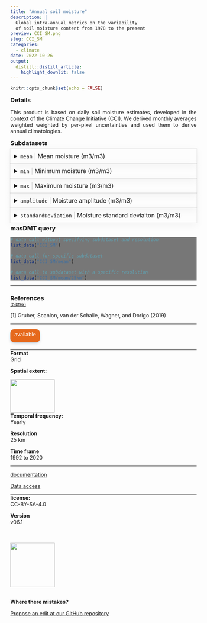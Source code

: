 ```yaml
---
title: "Annual soil moisture"
description: |
  Global intra-annual metrics on the variability 
  of soil moisture content from 1978 to the present
preview: CCI_SM.png
slug: CCI_SM
categories:
  - climate
date: 2022-10-26
output:
  distill::distill_article:
    highlight_downlit: false
---
```

  
```r
knitr::opts_chunk$set(echo = FALSE)
```

<div style="width=80%;margin-top:0;margin-bottom:0;">
<h3 style="margin-top:5;margin-bottom:5;">Details</h3>
<p align="justify">
This product is based on daily soil moisture estimates, developed in the context of the Climate Change Initiative (CCI). We derived  monthly averages weighted weighted by per-pixel uncertainties and used them to derive annual climatologies.
</p>

<h3 style="margin-top:5;margin-bottom:5;">Subdatasets</h3>
<details style='cursor:pointer;border:none;box-shadow: rgba(0, 0, 0, 0.05) 0px 6px 24px 0px, rgba(0, 0, 0, 0.08) 0px 0px 0px 1px;padding:10px;margin:0;'>
<summary style="font-size:16px;">`mean`<span style="color:#C8C8C8;"> | </span>Mean moisture (m3/m3)</summary>
<hr style="margin-top:0;margin-bottom:20px;">
|content|description|
|-------|-----------|
|value_range|0...1|
</details>
<details style='cursor:pointer;border:none;box-shadow: rgba(0, 0, 0, 0.05) 0px 6px 24px 0px, rgba(0, 0, 0, 0.08) 0px 0px 0px 1px;padding:10px;margin:0;'>
<summary style="font-size:16px;">`min`<span style="color:#C8C8C8;"> | </span>Minimum moisture (m3/m3)</summary>
<hr style="margin-top:0;margin-bottom:20px;">
|content|description|
|-------|-----------|
|value_range|0...1|
</details>
<details style='cursor:pointer;border:none;box-shadow: rgba(0, 0, 0, 0.05) 0px 6px 24px 0px, rgba(0, 0, 0, 0.08) 0px 0px 0px 1px;padding:10px;margin:0;'>
<summary style="font-size:16px;">`max`<span style="color:#C8C8C8;"> | </span>Maximum moisture (m3/m3)</summary>
<hr style="margin-top:0;margin-bottom:20px;">
|content|description|
|-------|-----------|
|value_range|0...1|
</details>
<details style='cursor:pointer;border:none;box-shadow: rgba(0, 0, 0, 0.05) 0px 6px 24px 0px, rgba(0, 0, 0, 0.08) 0px 0px 0px 1px;padding:10px;margin:0;'>
<summary style="font-size:16px;">`amplitude`<span style="color:#C8C8C8;"> | </span>Moisture amplitude (m3/m3)</summary>
<hr style="margin-top:0;margin-bottom:20px;">
|content|description|
|-------|-----------|
|value_range|0...1|
</details>
<details style='cursor:pointer;border:none;box-shadow: rgba(0, 0, 0, 0.05) 0px 6px 24px 0px, rgba(0, 0, 0, 0.08) 0px 0px 0px 1px;padding:10px;margin:0;'>
<summary style="font-size:16px;">`standardDeviation`<span style="color:#C8C8C8;"> | </span>Moisture standard deviaiton (m3/m3)</summary>
<hr style="margin-top:0;margin-bottom:20px;">
|content|description|
|-------|-----------|
|value_range|0...1|
</details>
<h3 style="margin-top:5;margin-bottom:5;">masDMT query</h3>
<div style="width=80%;margin-top:5;margin-bottom:5;background-color:#777777;">
```r
# data call without specifying subdataset and resolution
list_data("CCI_SM")

# data call for specific subdataset 
list_data("CCI_SM/mean")

# data call to subdataset with a specific resolution
list_data("CCI_SM/mean/25km")
```
</div>
<hr style="margin-top:0;margin-bottom:0;">
<h3 style="margin-bottom:0;">References</h3>
<p style='margin-top:0;margin-bottom:5;'>
             <a target='_blank' href='https://raw.githubusercontent.com/data-catalog/main/_posts/CCI_SM/CCI_SM.bib' download='CCI_SM/CCI_SM.bibtex'><small>(bibtex)</small></a></p>
<p>[1] Gruber, Scanlon, van der
Schalie, Wagner, and Dorigo (2019)</p>
<hr>
</div>

<aside>
<p style="padding:5px;margin-top:0;margin-bottom:20px;border-radius:10px;text-align:center;background:#e6691c;color:#ffffff;height:25px;width:70px;box-shadow: rgba(9, 30, 66, 0.25) 0px 4px 8px -2px, rgba(9, 30, 66, 0.08) 0px 0px 0px 1px;">available</p>
<hr style="margin-top:0;margin-bottom:0;">
<p style="margin-top:0;margin-bottom:0;">**Format**</p>
<p style="margin-top:0;">Grid</p>
<p style="margin-top:0;">**Spatial extent:**</p>
<img src="CCI_SM_extent.png" width=120, height=90>
<p style="margin-top:0;margin-bottom:0;">**Temporal frequency:**</p>
<p style="margin-top:0;">Yearly</p>
<p style="margin-top:0;margin-bottom:0;">**Resolution**</p>
<p style="margin-top:0;">25 km</p>
<p style="margin-top:0;margin-bottom:0;">**Time frame**</p>
<p style="margin-top:0;">1992 to 2020</p>
<hr style="margin-top:0;margin-bottom:0;">
<p><p style='margin-top:0;margin-bottom:0;'><a style="margin:0;padding:0;" href="mailto:carsten.meyer@idiv.de?subject=Data information request: ">documentation</a></p></p>
<p><p style='margin-top:0;margin-bottom:0;'><a style="margin:0;padding:0;" href="mailto:carsten.meyer@idiv.de?subject=Data access request: ">Data access</a></p></p>
<hr style="margin-top:0;margin-bottom:0;">
<p style="margin-top:0;margin-bottom:0;">**license:**</p>
<p style="margin-top:0;">CC-BY-SA-4.0</p>
<p style="margin-top:0;margin-bottom:0;">**Version**</p>
<p style="margin-top:0;">v06.1</p>
<br>
<br>
<img src="https://raw.githubusercontent.com/macroecology-society/masDMT/master/docs/sidebar_credits.png" width="120;">
<br>
<br>
<p style="margin-bottom:0;padding:0;">**Where there  mistakes?**</p>
<p><a href='https://github.com/macroecology-society/data-catalog/tree/main/_posts/CCI_SM/CCI_SM.yml'>Propose an edit at our GitHub repository</a></p>
</aside>
